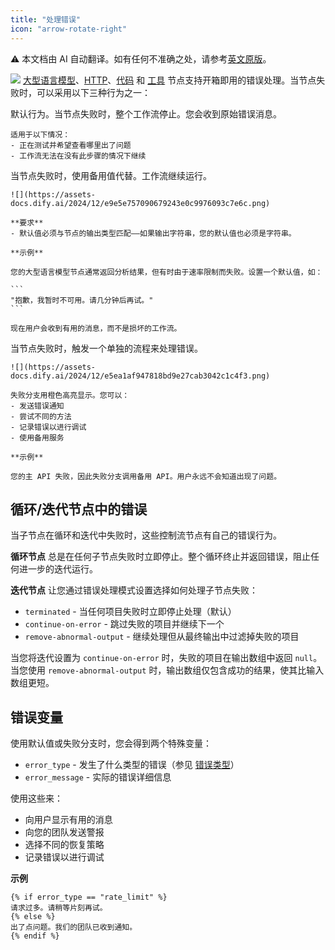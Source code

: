```yaml
---
title: "处理错误"
icon: "arrow-rotate-right"
---
```


<Note> ⚠️ 本文档由 AI 自动翻译。如有任何不准确之处，请参考[英文原版](/en/documentation/pages/build/predefined-error-handling-logic)。</Note>


![](https://assets-docs.dify.ai/2024/12/6e2655949889d4d162945d840d698649.png)
[大型语言模型](/en/guides/workflow/node/llm)、[HTTP](/en/guides/workflow/node/http-request)、[代码](/en/guides/workflow/node/code) 和 [工具](/en/guides/workflow/node/tools) 
节点支持开箱即用的错误处理。当节点失败时，可以采用以下三种行为之一：

<AccordionGroup>
  <Accordion title="无">
    默认行为。当节点失败时，整个工作流停止。您会收到原始错误消息。

    适用于以下情况：
    - 正在测试并希望查看哪里出了问题
    - 工作流无法在没有此步骤的情况下继续
  </Accordion>
  <Accordion title="默认值">
    当节点失败时，使用备用值代替。工作流继续运行。

    ![](https://assets-docs.dify.ai/2024/12/e9e5e757090679243e0c9976093c7e6c.png)

    **要求**
    - 默认值必须与节点的输出类型匹配——如果输出字符串，您的默认值也必须是字符串。

    **示例**

    您的大型语言模型节点通常返回分析结果，但有时由于速率限制而失败。设置一个默认值，如：

    ```
    "抱歉，我暂时不可用。请几分钟后再试。"
    ```

    现在用户会收到有用的消息，而不是损坏的工作流。
  </Accordion>
  <Accordion title="失败分支">
    当节点失败时，触发一个单独的流程来处理错误。

    ![](https://assets-docs.dify.ai/2024/12/e5ea1af947818bd9e27cab3042c1c4f3.png)

    失败分支用橙色高亮显示。您可以：
    - 发送错误通知
    - 尝试不同的方法
    - 记录错误以进行调试
    - 使用备用服务
    
    **示例**

    您的主 API 失败，因此失败分支调用备用 API。用户永远不会知道出现了问题。
  </Accordion>
</AccordionGroup>

## 循环/迭代节点中的错误

当子节点在循环和迭代中失败时，这些控制流节点有自己的错误行为。

**循环节点** 总是在任何子节点失败时立即停止。整个循环终止并返回错误，阻止任何进一步的迭代运行。

**迭代节点** 让您通过错误处理模式设置选择如何处理子节点失败：

- `terminated` - 当任何项目失败时立即停止处理（默认）
- `continue-on-error` - 跳过失败的项目并继续下一个
- `remove-abnormal-output` - 继续处理但从最终输出中过滤掉失败的项目

当您将迭代设置为 `continue-on-error` 时，失败的项目在输出数组中返回 `null`。当您使用 `remove-abnormal-output` 时，输出数组仅包含成功的结果，使其比输入数组更短。

## 错误变量

使用默认值或失败分支时，您会得到两个特殊变量：

- `error_type` - 发生了什么类型的错误（参见 [错误类型](en/guides/workflow/error-handling/error-type)）
- `error_message` - 实际的错误详细信息

使用这些来：
- 向用户显示有用的消息
- 向您的团队发送警报
- 选择不同的恢复策略
- 记录错误以进行调试

**示例**

```text
{% if error_type == "rate_limit" %}
请求过多。请稍等片刻再试。
{% else %}
出了点问题。我们的团队已收到通知。
{% endif %}
```